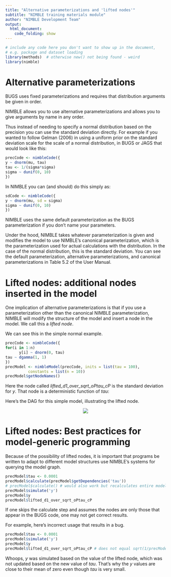 ```yaml
---
title: "Alternative parameterizations and 'lifted nodes'"
subtitle: "NIMBLE training materials module"
author: "NIMBLE Development Team"
output:
  html_document:
    code_folding: show
---
```



```r
# include any code here you don't want to show up in the document,
# e.g. package and dataset loading
library(methods)  # otherwise new() not being found - weird
library(nimble)
```

# Alternative parameterizations

BUGS uses fixed parameterizations and requires that distribution arguments be given in order.

NIMBLE allows you to use alternative parameterizations and allows you to give arguments by name in any order. 

Thus instead of needing to specify a normal distribution based on the precision you can use the standard deviation directly. For example if you wanted to follow Gelman (2006) in using a uniform prior on the standard deviation scale for the scale of a normal distribution, in BUGS or JAGS that would look like this:

```r
precCode <- nimbleCode({
y ~ dnorm(mu, tau)
tau <- 1/(sigma*sigma)
sigma ~ dunif(0, 10)
})
```

In NIMBLE you can (and should) do this simply as:
```r
sdCode <- nimbleCode({
y ~ dnorm(mu, sd = sigma)
sigma ~ dunif(0, 10)
})
```

NIMBLE uses the same default parameterization as the BUGS parameterization if you don't name your parameters. 

Under the hood, NIMBLE takes whatever parameterization is given and modifies the model to use NIMBLE's canonical parameterization, which is the parameterization used for actual calculations with the distribution. In the case of the normal distribution, this is the standard deviation. You can see the default parameterization, alternative parameterizations, and canonical parameterizations in Table 5.2 of the User Manual.  

# Lifted nodes: additional nodes inserted in the model

One implication of alternative parameterizations is that if you use a parameterization other than the canonical NIMBLE parameterization, NIMBLE will modify the structure of the model and insert a node in the model. We call this a *lifted node*. 

We can see this in the simple normal example.
```r
precCode <- nimbleCode({
for(i in 1:n) 
      y[i] ~ dnorm(0, tau)
tau ~ dgamma(1, 1)
})
precModel <- nimbleModel(precCode, inits = list(tau = 100),
          constants = list(n = 10))
precModel$getNodeNames()
```

Here the node called *lifted_d1_over_sqrt_oPtau_cP* is the standard deviation for *y*. That node is a deterministic function of *tau*:

Here's the DAG for this simple model, illustrating the lifted node.

<center><img src="figures/liftedNode.jpg"></center>


# Lifted nodes: Best practices for model-generic programming

Because of the possibility of lifted nodes, it is important that programs be written to adapt to different model structures use NIMBLE’s systems for querying the model
graph. 


```r
precModel$tau <- 0.0001
precModel$calculate(precModel$getDependencies('tau'))
# precModel$calculate() # would also work but recalculates entire model
precModel$simulate('y')
precModel$y
precModel$lifted_d1_over_sqrt_oPtau_cP
```

If one skips the calculate step and assumes the nodes are only those that appear in the BUGS code, one may not get correct results.


For example, here's incorrect usage that results in a bug.
```r
precModel$tau <- 0.0001
precModel$simulate('y')
precModel$y
precModel$lifted_d1_over_sqrt_oPtau_cP # does not equal sqrt(1/precModel$tau)
```

Whoops, *y* was simulated based on the value of the lifted node, which was not updated based on the new value of *tau*. That's why the *y* values are  close to their mean of zero even though *tau* is very small. 


